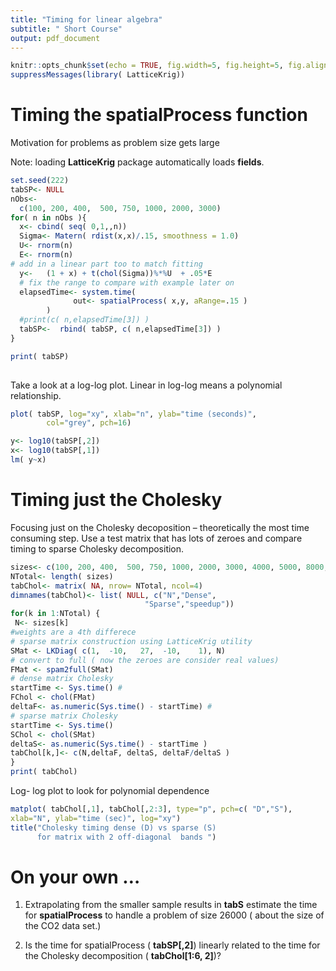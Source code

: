 ```yaml
---
title: "Timing for linear algebra"
subtitle: " Short Course"
output: pdf_document
---
```


```r
knitr::opts_chunk$set(echo = TRUE, fig.width=5, fig.height=5, fig.align = "center")
suppressMessages(library( LatticeKrig))
```

# Timing   the **spatialProcess** function 
Motivation for problems as problem size gets large 

Note: loading **LatticeKrig** package automatically loads **fields**. 
```r
set.seed(222)
tabSP<- NULL
nObs<- 
  c(100, 200, 400,  500, 750, 1000, 2000, 3000) 
for( n in nObs ){
  x<- cbind( seq( 0,1,,n))
  Sigma<- Matern( rdist(x,x)/.15, smoothness = 1.0)
  U<- rnorm(n)
  E<- rnorm(n)
# add in a linear part too to match fitting  
  y<-   (1 + x) + t(chol(Sigma))%*%U  + .05*E 
  # fix the range to compare with example later on 
  elapsedTime<- system.time( 
              out<- spatialProcess( x,y, aRange=.15 )
        )
  #print(c( n,elapsedTime[3]) )
  tabSP<-  rbind( tabSP, c( n,elapsedTime[3]) )
}

print( tabSP)
  
```
Take a look at a log-log plot. Linear in log-log means a polynomial relationship. 

```r
plot( tabSP, log="xy", xlab="n", ylab="time (seconds)",
        col="grey", pch=16)

y<- log10(tabSP[,2])
x<- log10(tabSP[,1])
lm( y~x)
```

\newpage

# Timing  just the Cholesky
Focusing just on the Cholesky decoposition -- theoretically the most time consuming step.
Use a test matrix that has lots of zeroes and compare timing  to sparse Cholesky
decomposition.

```r
sizes<- c(100, 200, 400,  500, 750, 1000, 2000, 3000, 4000, 5000, 8000, 10000)
NTotal<- length( sizes)
tabChol<- matrix( NA, nrow= NTotal, ncol=4)
dimnames(tabChol)<- list( NULL, c("N","Dense",
                              "Sparse","speedup"))
for(k in 1:NTotal) {
 N<- sizes[k]
#weights are a 4th differece 
# sparse matrix construction using LatticeKrig utility
SMat <- LKDiag( c(1,  -10,   27,  -10,    1), N)
# convert to full ( now the zeroes are consider real values)
FMat <- spam2full(SMat)
# dense matrix Cholesky
startTime <- Sys.time() #
FChol <- chol(FMat)
deltaF<- as.numeric(Sys.time() - startTime) #
# sparse matrix Cholesky
startTime <- Sys.time()
SChol <- chol(SMat)
deltaS<- as.numeric(Sys.time() - startTime )
tabChol[k,]<- c(N,deltaF, deltaS, deltaF/deltaS )
}
print( tabChol)
```
Log- log plot to look for polynomial dependence

```r
matplot( tabChol[,1], tabChol[,2:3], type="p", pch=c( "D","S"),
xlab="N", ylab="time (sec)", log="xy")
title("Cholesky timing dense (D) vs sparse (S)
      for matrix with 2 off-diagonal  bands ")
```
\newpage

# On your own ...

1. Extrapolating from the smaller sample results  in **tabS** estimate the time for
**spatialProcess** to
handle a problem of size 26000 ( about the size of the CO2 data set.)

2. Is the time for spatialProcess ( **tabSP[,2]**) linearly related to the time for the  Cholesky decomposition ( **tabChol[1:6, 2]**)?
















